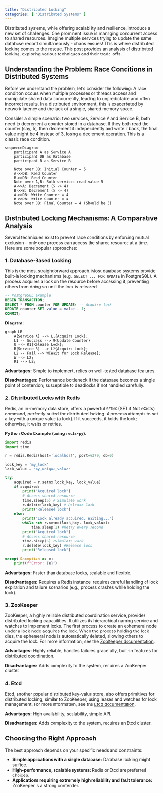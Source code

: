 ```yaml
---
title: "Distributed Locking"
categories: [ "Distributed Systems" ]
---
```


Distributed systems, while offering scalability and resilience, introduce a new set of challenges. One prominent issue is managing concurrent access to shared resources. Imagine multiple services trying to update the same database record simultaneously – chaos ensues! This is where distributed locking comes to the rescue. This post provides an analysis of distributed locking, exploring various techniques and their trade-offs.

## Understanding the Problem: Race Conditions in Distributed Systems

Before we understand the problem, let's consider the following: A race condition occurs when multiple processes or threads access and manipulate shared data concurrently, leading to unpredictable and often incorrect results. In a distributed environment, this is exacerbated by network latency and the lack of a single, shared memory space.

Consider a simple scenario: two services, Service A and Service B, both need to decrement a counter stored in a database. If they both read the counter (say, 5), then decrement it independently and write it back, the final value might be 4 instead of 3, losing a decrement operation. This is a classic race condition.

```mermaid
sequenceDiagram
    participant A as Service A
    participant DB as Database
    participant B as Service B

    Note over DB: Initial Counter = 5
    A->>DB: Read Counter
    B->>DB: Read Counter
    Note over A,B: Both services read value 5
    A->>A: Decrement (5 -> 4)
    B->>B: Decrement (5 -> 4)
    A->>DB: Write Counter = 4
    B->>DB: Write Counter = 4
    Note over DB: Final Counter = 4 (Should be 3)
```

## Distributed Locking Mechanisms: A Comparative Analysis

Several techniques exist to prevent race conditions by enforcing mutual exclusion – only one process can access the shared resource at a time. Here are some popular approaches:

### 1. Database-Based Locking

This is the most straightforward approach. Most database systems provide built-in locking mechanisms (e.g., `SELECT ... FOR UPDATE` in PostgreSQL). A process acquires a lock on the resource before accessing it, preventing others from doing so until the lock is released.

``` sql
-- PostgreSQL example
BEGIN TRANSACTION;
SELECT * FROM counter FOR UPDATE; -- Acquire lock
UPDATE counter SET value = value - 1;
COMMIT;
```

**Diagram:**

```mermaid
graph LR
    A[Service A] --> L1{Acquire Lock};
    L1 -- Success --> U{Update Counter};
    U --> R1{Release Lock};
    B[Service B] --> L2{Acquire Lock};
    L2 -- Fail --> W[Wait for Lock Release];
    W --> L2;
    R1 --> L2;
```

**Advantages:** Simple to implement, relies on well-tested database features.

**Disadvantages:** Performance bottleneck if the database becomes a single point of contention; susceptible to deadlocks if not handled carefully.

### 2. Distributed Locks with Redis

Redis, an in-memory data store, offers a powerful `SETNX` (SET if Not eXists) command, perfectly suited for distributed locking. A process attempts to set a key with a unique value (a lock). If it succeeds, it holds the lock; otherwise, it waits or retries.

**Python Code Example (using `redis-py`):**

``` python
import redis
import time

r = redis.Redis(host='localhost', port=6379, db=0)

lock_key = 'my_lock'
lock_value = 'my_unique_value'

try:
    acquired = r.setnx(lock_key, lock_value)
    if acquired:
        print("Acquired lock")
        # Access shared resource
        time.sleep(5) # Simulate work
        r.delete(lock_key) # Release lock
        print("Released lock")
    else:
        print("Lock already acquired. Waiting...")
        while not r.setnx(lock_key, lock_value):
            time.sleep(1) #Retry every second
        print("Acquired lock")
        # Access shared resource
        time.sleep(5) #Simulate work
        r.delete(lock_key) #Release lock
        print("Released lock")

except Exception as e:
    print(f"Error: {e}")
```

**Advantages:** Faster than database locks, scalable and flexible.

**Disadvantages:** Requires a Redis instance; requires careful handling of lock expiration and failure scenarios (e.g., process crashes while holding the lock).

### 3. ZooKeeper

ZooKeeper, a highly reliable distributed coordination service, provides distributed locking capabilities. It utilizes its hierarchical naming service and watches to implement locks. The first process to create an ephemeral node under a lock node acquires the lock. When the process holding the lock dies, the ephemeral node is automatically deleted, allowing others to acquire the lock. For more information, see the [ZooKeeper documentation](https://zookeeper.apache.org/doc/r3.6.1/zookeeperProgrammers.html#sc%20RECIPES).

**Advantages:** Highly reliable, handles failures gracefully, built-in features for distributed coordination.

**Disadvantages:** Adds complexity to the system, requires a ZooKeeper cluster.

### 4. Etcd

Etcd, another popular distributed key-value store, also offers primitives for distributed locking, similar to ZooKeeper, using leases and watches for lock management. For more information, see the [Etcd documentation](https://etcd.io/).

**Advantages:** High availability, scalability, simple API.

**Disadvantages:** Adds complexity to the system, requires an Etcd cluster.

## Choosing the Right Approach

The best approach depends on your specific needs and constraints:

-   **Simple applications with a single database:** Database locking might suffice.
-   **High-performance, scalable systems:** Redis or Etcd are preferred choices.
-   **Applications requiring extremely high reliability and fault tolerance:** ZooKeeper is a strong contender.